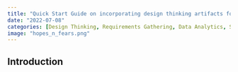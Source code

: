 ```yaml
---
title: "Quick Start Guide on incorporating design thinking artifacts for requirements gathering during Project Initiation Phase for Agile Data Analytics Projects"
date: "2022-07-08"
categories: [Design Thinking, Requirements Gathering, Data Analytics, Stakeholder Engagement]
image: "hopes_n_fears.png"
---
```


## Introduction
